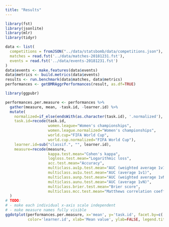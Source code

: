 ```yaml
---
title: "Results"
---
```


```r
library(fst)
library(jsonlite)
library(mlr)
library(tidyr)

data <- list(
  competitions = fromJSON("../data/statsbomb/data/competitions.json"),
  matches = read.fst('../data/matches-20181231.fst'),
  events = read.fst('../data/events-20181231.fst')
)
data$events <- make.features(data$events)
data$metrics <- build.metrics(data$events)
results <- run.benchmark(data$matches, data$metrics)
performances <- getBMRAggrPerformances(result, as.df=TRUE)
```

```r
library(ggpubr)

performances.per.measure <- performances %>%
  gather(measure, mean, -task.id, -learner.id) %>%
  mutate(
    normalized=if_else(endsWith(as.character(task.id), '.normalized'), "Normalized", "Not normalized"),
    task.id=recode(task.id,
                   women.league="Women's championships",
                   women.league.normalized="Women's championships",
                   world.cup="FIFA World Cup",
                   world.cup.normalized="FIFA World Cup"),
    learner.id=sub("classif.", "", learner.id),
    measure=recode(measure,
                   kappa.test.mean="Cohen's kappa",
                   logloss.test.mean="Logarithmic loss",
                   acc.test.mean="Accuracy",
                   multiclass.au1p.test.mean="AUC (weighted average 1v1)",
                   multiclass.au1u.test.mean="AUC (average 1v1)",
                   multiclass.aunp.test.mean="AUC (weighted average 1vN)",
                   multiclass.aunu.test.mean="AUC (average 1vN)",
                   multiclass.brier.test.mean="Brier score",
                   multiclass.mcc.test.mean="Matthews correlation coefficient")
  )
# TODO:
# - make each individual x-axis scale independent
# - make measure names fully visible
ggdotplot(performances.per.measure, x='mean', y='task.id', facet.by=c('measure', 'normalized'), 
          color='learner.id', xlab='Mean value', ylab=FALSE, legend.title='')
```
